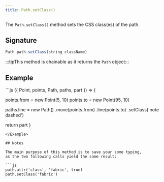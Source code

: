 ```yaml
---
title: Path.setClass()
---
```


The `Path.setClass()` method sets the CSS class(es) of the path.

## Signature

```js
Path path.setClass(string className)
```

:::tipThis method is chainable as it returns the `Path` object:::

## Example

<Example caption="Example of the Path.setClass() method">
```js
({ Point, points, Path, paths, part }) => {

  points.from = new Point(5, 10)
  points.to = new Point(95, 10)

  paths.line = new Path()
    .move(points.from)
    .line(points.to)
    .setClass('note dashed')

  return part
}
```
</Example>

## Notes

The main purpose of this method is to save your some typing,
as the two following calls yield the same result:

```js
path.attr('class', 'fabric', true)
path.setClass('fabric')
```
